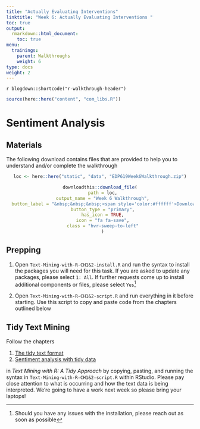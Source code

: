```yaml
---
title: "Actually Evaluating Interventions"
linktitle: "Week 6: Actually Evaluating Interventions "
toc: true
output:
  rmarkdown::html_document:
    toc: true
menu:
  trainings:
    parent: Walkthroughs
    weight: 6
type: docs
weight: 2
---
```


`r blogdown::shortcode("r-walkthrough-header")`

```r
source(here::here("content", "com_libs.R"))
```

# Sentiment Analysis

## Materials

The following download contains files that are provided to help you to understand and/or complete the walkthrough

<center>
```r
loc <- here::here("static", "data", "EDP619Week6Walkthrough.zip")

downloadthis::download_file(
  path = loc,
  output_name = "Week 6 Walkthrough",
  button_label = "&nbsp;&nbsp;&nbsp;<span style='color:#ffffff'>Download</span>",
  button_type = "primary",
  has_icon = TRUE,
  icon = "fa fa-save",
  class = "hvr-sweep-to-left"
  )
```

</center>

## Prepping

1. Open `Text-Mining-with-R-CH1&2-install.R` and run the syntax to install the packages you will need for this task. If you are asked to update any packages, please select `1: All`. If further requests come up to install additional components or files, please select `Yes`^[Should you have any issues with the installation, please reach out as soon as possible]

2. Open `Text-Mining-with-R-CH1&2-script.R` and run everything in it before starting. Use this script to copy and paste code from the chapters outlined below

## Tidy Text Mining

Follow the chapters

<ol>
  <li>
  <a href="https://www.tidytextmining.com/tidytext.html#tidytext">The tidy text format</a>
  </li>
  <li>
  <a href="https://www.tidytextmining.com/sentiment.html#sentiment">Sentiment analysis with tidy data</a>
  </li>
</ol> 

in *Text Mining with R: A Tidy Approach* by copying, pasting, and running the syntax in `Text-Mining-with-R-CH1&2-script.R` within RStudio. Please pay close attention to what is occurring and how the text data is being interpreted. We're going to have a work next week so please bring your laptops!
  
